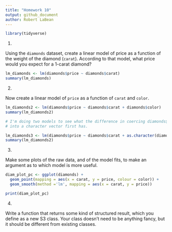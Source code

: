 ```yaml
---
title: "Homework 10"
output: github_document
author: Robert LaBean
---
```

``` r

library(tidyverse)

```

(1)

Using the `diamonds` dataset, create a linear model of price as a function of the
weight of the diamond (`carat`). According to that model, what price would you 
expect for a 1-carat diamond?
```r

lm_diamonds <- lm(diamonds$price ~ diamonds$carat)
summary(lm_diamonds)

```

(2)

Now create a linear model of `price` as a function of `carat` and `color`.

``` r

lm_diamonds2 <- lm(diamonds$price ~ diamonds$carat + diamonds$color)
summary(lm_diamonds2)

# I'm doing two models to see what the difference in coercing diamonds$color 
# into a character vector first has. 

lm_diamonds3 <- lm(diamonds$price ~ diamonds$carat + as.character(diamonds$color))
summary(lm_diamonds2)

```

(3)

Make some plots of the raw data, and of the model fits, to make an argument as to which model is more useful.

```r
diam_plot_pc <- ggplot(diamonds) + 
  geom_point(mapping = aes(x = carat, y = price, colour = color)) +
  geom_smooth(method ='lm', mapping = aes(x = carat, y = price))

print(diam_plot_pc)

```

(4)

Write a function that returns some kind of structured result, which you define as
a new S3 class. Your class doesn’t need to be anything fancy, but it should be 
different from existing classes.

```r


```